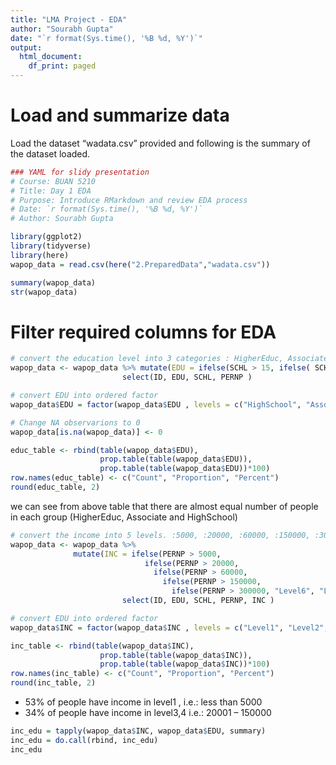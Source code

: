 ```yaml
---
title: "LMA Project - EDA"
author: "Sourabh Gupta"
date: "`r format(Sys.time(), '%B %d, %Y')`"
output:
  html_document:
    df_print: paged
---
```


Load and summarize data
=========================================
Load the dataset "wadata.csv" provided and following is the summary of the dataset loaded.

```r
### YAML for slidy presentation
# Course: BUAN 5210
# Title: Day 1 EDA
# Purpose: Introduce RMarkdown and review EDA process
# Date: `r format(Sys.time(), '%B %d, %Y')`
# Author: Sourabh Gupta

library(ggplot2)
library(tidyverse)
library(here)
wapop_data = read.csv(here("2.PreparedData","wadata.csv"))
```

```r

summary(wapop_data)
str(wapop_data)

```

Filter required columns for EDA
=========================================

```r
# convert the education level into 3 categories : HigherEduc, Associate and HighSchool
wapop_data <- wapop_data %>% mutate(EDU = ifelse(SCHL > 15, ifelse( SCHL > 19, "HigherEduc", "Associate"), "HighSchool")) %>%
                         select(ID, EDU, SCHL, PERNP )

# convert EDU into ordered factor
wapop_data$EDU = factor(wapop_data$EDU , levels = c("HighSchool", "Associate", "HigherEduc"), ordered = TRUE)

# Change NA observarions to 0
wapop_data[is.na(wapop_data)] <- 0

educ_table <- rbind(table(wapop_data$EDU),
                    prop.table(table(wapop_data$EDU)),
                    prop.table(table(wapop_data$EDU))*100)
row.names(educ_table) <- c("Count", "Proportion", "Percent")
round(educ_table, 2)

```


we can see from above table that there are almost equal number of people in each group (HigherEduc, Associate and HighSchool)

```r
# convert the income into 5 levels. :5000, :20000, :60000, :150000, :300000, rest
wapop_data <- wapop_data %>% 
              mutate(INC = ifelse(PERNP > 5000, 
                              ifelse(PERNP > 20000,
                                ifelse(PERNP > 60000,
                                  ifelse(PERNP > 150000,
                                    ifelse(PERNP > 300000, "Level6", "Level5"), "Level4"), "Level3"), "Level2"), "Level1")) %>%
                         select(ID, EDU, SCHL, PERNP, INC )

# convert EDU into ordered factor
wapop_data$INC = factor(wapop_data$INC , levels = c("Level1", "Level2", "Level3", "Level4", "Level5", "Level6"), ordered = TRUE)

inc_table <- rbind(table(wapop_data$INC),
                    prop.table(table(wapop_data$INC)),
                    prop.table(table(wapop_data$INC))*100)
row.names(inc_table) <- c("Count", "Proportion", "Percent")
round(inc_table, 2)


```

- 53% of people have income in level1 , i.e.: less than 5000
- 34% of people have income in level3,4 i.e.: 20001 -- 150000

```r
inc_edu = tapply(wapop_data$INC, wapop_data$EDU, summary)
inc_edu = do.call(rbind, inc_edu)
inc_edu
```
